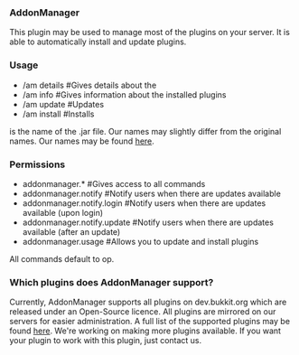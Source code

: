 === AddonManager ===
This plugin may be used to manage most of the plugins on your server. It is able to automatically install and update plugins.

=== Usage ===
* /am details <plugin> #Gives details about the <plugin>
* /am info #Gives information about the installed plugins
* /am update <plugin> #Updates <plugin>
* /am install <plugin> #Installs <plugin>

<plugin> is the name of the .jar file. Our names may slightly differ from the original names. Our names may be found [[http://www.blockmirror.com/plugins/|here]].

=== Permissions ===
* addonmanager.* #Gives access to all commands
* addonmanager.notify #Notify users when there are updates available
* addonmanager.notify.login #Notify users when there are updates available (upon login)
* addonmanager.notify.update #Notify users when there are updates available (after an update)
* addonmanager.usage #Allows you to update and install plugins

All commands default to op.

=== Which plugins does AddonManager support? ===
Currently, AddonManager supports all plugins on dev.bukkit.org which are released under an Open-Source licence. All plugins are mirrored on our servers for easier administration.
A full list of the supported plugins may be found [[http://www.blockmirror.com/plugins/|here]].
We're working on making more plugins available. If you want your plugin to work with this plugin, just contact us.